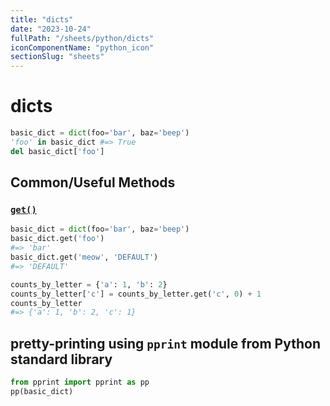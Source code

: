 ```yaml
---
title: "dicts"
date: "2023-10-24"
fullPath: "/sheets/python/dicts"
iconComponentName: "python_icon"
sectionSlug: "sheets"
---
```


# dicts
```python
basic_dict = dict(foo='bar', baz='beep')
'foo' in basic_dict #=> True
del basic_dict['foo']
```

## Common/Useful Methods

### [`get()`](https://python-reference.readthedocs.io/en/latest/docs/dict/get.html)

```python
basic_dict = dict(foo='bar', baz='beep')
basic_dict.get('foo')
#=> 'bar'
basic_dict.get('meow', 'DEFAULT')
#=> 'DEFAULT'

counts_by_letter = {'a': 1, 'b': 2}
counts_by_letter['c'] = counts_by_letter.get('c', 0) + 1
counts_by_letter
#=> {'a': 1, 'b': 2, 'c': 1}

```

## pretty-printing using `pprint` module from Python standard library
```python
from pprint import pprint as pp
pp(basic_dict)
```

